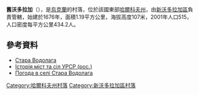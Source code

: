 {{coord|49|47|24|N|35|50|3|E|scale:100000_region:UA|display=title}}

'''舊沃多拉加'''（{{lang-uk|Стара Водолага}}），是[[烏克蘭|烏克蘭]]的村落，位於該國東部[[哈爾科夫州|哈爾科夫州]]，由[[新沃多拉加區|新沃多拉加區]]負責管轄，始建於1676年，面積1.19平方公里，海拔高度107米，2001年人口515，人口密度每平方公里434.2人。

==參考資料==
*[http://w1.c1.rada.gov.ua/pls/z7502/A005?rdat1=05.09.2011&rf7571=33817 Стара Водолага]{{dead link|date=2018年4月 |bot=InternetArchiveBot |fix-attempted=yes }}
* [https://web.archive.org/web/20101111012335/http://www.igsu.org.ua/Harkovskja.obl/Novovodolazhskij.rajon/Staraja_Vodolaga.html Історія міст та сіл УРСР (рос.)]
* [http://weather.in.ua/ua/har'kovskaja/24844 Погода в селі Стара Водолага] {{Wayback|url=http://weather.in.ua/ua/har%27kovskaja/24844 |date=20160323034253 }}

{{DEFAULTSORT:Стара Водолага}}
[[Category:哈爾科夫州村落|Category:哈爾科夫州村落]]
[[Category:新沃多拉加區村落|Category:新沃多拉加區村落]]


{{Kharkiv-geo-stub}}